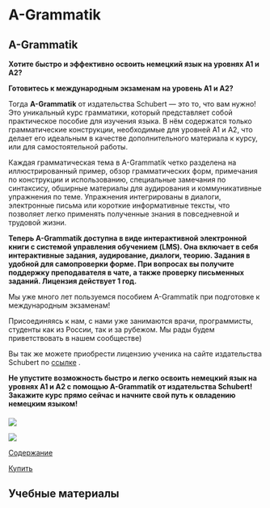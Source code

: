 # A-Grammatik

<!-- Index: 13 | Date: 2024-02-26 16:37 +00:00 -->
<!-- Source: https://lerne-deutsch.ru/a-grammatik/ -->

## A-Grammatik

**Хотите быстро и эффективно освоить немецкий язык на уровнях A1 и A2?**

**Готовитесь к международным экзаменам на уровень A1 и A2?**

Тогда **A-Grammatik** от издательства Schubert — это то, что вам нужно! Это уникальный курс грамматики, который представляет собой практическое пособие для изучения языка. В нём содержатся только грамматические конструкции, необходимые для уровней А1 и А2, что делает его идеальным в качестве дополнительного материала к курсу, или для самостоятельной работы.

Каждая грамматическая тема в A-Grammatik четко разделена на иллюстрированный пример, обзор грамматических форм, примечания по конструкции и использованию, специальные замечания по синтаксису, обширные материалы для аудирования и коммуникативные упражнения по теме. Упражнения интегрированы в диалоги, электронные письма или короткие информативные тексты, что позволяет легко применять полученные знания в повседневной и трудовой жизни.

**Теперь A-Grammatik доступна в виде интерактивной электронной книги с системой управления обучением (LMS). Она включает в себя интерактивные задания, аудирование, диалоги, теорию. Задания в удобной для самопроверки форме. При вопросах вы получите поддержку преподавателя в чате, а также проверку письменных заданий. Лицензия действует 1 год.**

Мы уже много лет пользуемся пособием A-Grammatik при подготовке к международным экзаменам!

Присоединяясь к нам, c нами уже занимаются врачи, программисты, студенты как из России, так и за рубежом. Мы рады будем приветствовать в нашем сообществе)

Вы так же можете приобрести лицензию ученика на сайте издательства Schubert по [ссылке](https://www.schubert-verlag.de/a-grammatik.php) .

**Не упустите возможность быстро и легко освоить немецкий язык на уровнях A1 и A2 с помощью A-Grammatik от издательства Schubert! Закажите курс прямо сейчас и начните свой путь к овладению немецким языком!**

#### 

####

![](https://lerne-deutsch.ru/wp-content/uploads/2023/10/browser_jlE2R5jfjr-e1708020881275.png)

[![](https://lerne-deutsch.ru/wp-content/uploads/2023/10/browser_lrDZfpkdmZ-300x168.png)](https://lerne-deutsch.ru/wp-content/uploads/2023/10/browser_lrDZfpkdmZ.png)

[Содержание](https://lerne-deutsch.ru/wp-content/uploads/2024/02/a-grammatik-1.pdf)

[Купить](https://lerne-deutsch.ru/product/goethe-zertifikat-a1/)

## Учебные материалы